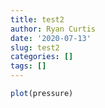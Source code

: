 ```yaml
---
title: test2
author: Ryan Curtis
date: '2020-07-13'
slug: test2
categories: []
tags: []
---
```


```r
plot(pressure)
```


